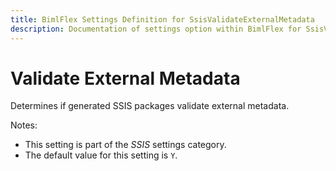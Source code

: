 ```yaml
---
title: BimlFlex Settings Definition for SsisValidateExternalMetadata
description: Documentation of settings option within BimlFlex for SsisValidateExternalMetadata
---
```

<head>
  <meta name="varigenceProduct" content="BimlFlex"></meta>
  <meta name="varigenceArticleType" content="Reference"></meta>
</head>

# Validate External Metadata

Determines if generated SSIS packages validate external metadata.

Notes:

* This setting is part of the *SSIS* settings category.
* The default value for this setting is `Y`.
